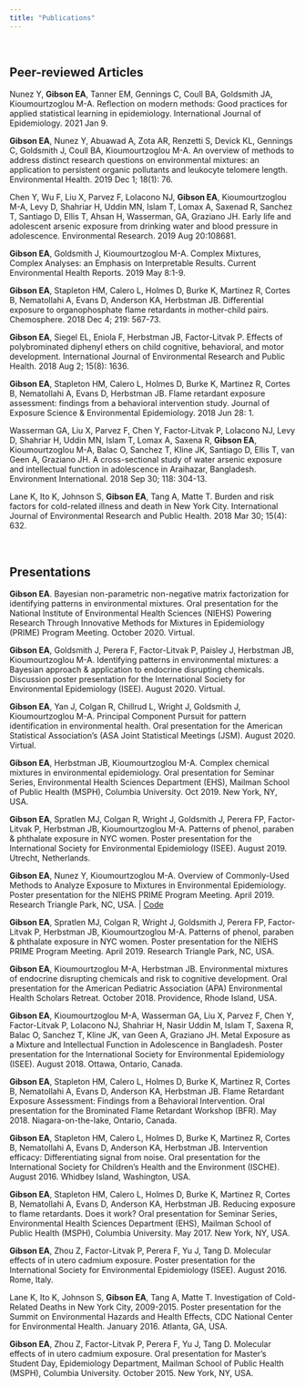 ```yaml
---
title: "Publications"
---
```

<link rel="stylesheet" href="styles.css" type="text/css">
<link rel="stylesheet" href="academicons-1.8.6/css/academicons.min.css"/>
<br>

## Peer-reviewed Articles

Nunez Y, **Gibson EA**, Tanner EM, Gennings C, Coull BA, Goldsmith JA, Kioumourtzoglou M-A. Reflection on modern methods: Good practices for applied statistical learning in epidemiology. International Journal of Epidemiology. 2021 Jan 9. [<i class="far fa-file-pdf"></i>](papers/nunez_ije.pdf){target="_blank"} 

**Gibson EA**, Nunez Y, Abuawad A, Zota AR, Renzetti S, Devick KL, Gennings C, Goldsmith J, Coull BA, Kioumourtzoglou M-A. An overview of methods to address distinct research questions on environmental mixtures: an application to persistent organic pollutants and leukocyte telomere length. Environmental Health. 2019 Dec 1; 18(1): 76. [<i class="far fa-file-pdf"></i>](papers/gibson_eh.pdf){target="_blank"} 

Chen Y, Wu F, Liu X, Parvez F, LoIacono NJ, **Gibson EA**, Kioumourtzoglou M-A, Levy D, Shahriar H, Uddin MN, Islam T, Lomax A, Saxenad R, Sanchez T, Santiago D, Ellis T, Ahsan H, Wasserman, GA, Graziano JH. Early life and adolescent arsenic exposure from drinking water and blood pressure in adolescence. Environmental Research. 2019 Aug 20:108681. [<i class="far fa-file-pdf"></i>](papers/chen_er.pdf){target="_blank"} 

**Gibson EA**, Goldsmith J, Kioumourtzoglou M-A. Complex Mixtures, Complex Analyses: an Emphasis on Interpretable Results. Current Environmental Health Reports. 2019 May 8:1-9. [<i class="far fa-file-pdf"></i>](papers/gibson_cehr.pdf){target="_blank"} 

**Gibson EA**, Stapleton HM, Calero L, Holmes D, Burke K, Martinez R, Cortes B, Nematollahi A, Evans D, Anderson KA, Herbstman JB. Differential exposure to organophosphate flame retardants in mother-child pairs. Chemosphere. 2018 Dec 4; 219: 567-73. [<i class="far fa-file-pdf"></i>](papers/gibson_chemo.pdf){target="_blank"} 

**Gibson EA**, Siegel EL, Eniola F, Herbstman JB, Factor-Litvak P. Effects of polybrominated diphenyl ethers on child cognitive, behavioral, and motor development. International Journal of Environmental Research and Public Health. 2018 Aug 2; 15(8): 1636. [<i class="far fa-file-pdf"></i>](papers/gibson_ijerph.pdf){target="_blank"} 

**Gibson EA**, Stapleton HM, Calero L, Holmes D, Burke K, Martinez R, Cortes B, Nematollahi A, Evans D, Herbstman JB. Flame retardant exposure assessment: findings from a behavioral intervention study. Journal of Exposure Science & Environmental Epidemiology. 2018 Jun 28: 1. [<i class="far fa-file-pdf"></i>](papers/gibson_jesee.pdf){target="_blank"} 

Wasserman GA, Liu X, Parvez F, Chen Y, Factor-Litvak P, LoIacono NJ, Levy D, Shahriar H, Uddin MN, Islam T, Lomax A, Saxena R, **Gibson EA**, Kioumourtzoglou M-A, Balac O, Sanchez T, Kline JK, Santiago D, Ellis T, van Geen A, Graziano JH. A cross-sectional study of water arsenic exposure and intellectual function in adolescence in Araihazar, Bangladesh. Environment International. 2018 Sep 30; 118: 304-13. [<i class="far fa-file-pdf"></i>](papers/wasserman.pdf){target="_blank"} 

Lane K, Ito K, Johnson S, **Gibson EA**, Tang A, Matte T. Burden and risk factors for cold-related illness and death in New York City. International Journal of Environmental Research and Public Health. 2018 Mar 30; 15(4): 632. [<i class="far fa-file-pdf"></i>](papers/lane.pdf){target="_blank"} 

<br>

## Presentations

**Gibson EA**. Bayesian non-parametric non-negative matrix factorization for identifying patterns in environmental mixtures. Oral presentation for the National Institute of Environmental Health Sciences (NIEHS) Powering Research Through Innovative Methods for Mixtures in Epidemiology (PRIME) Program Meeting. October 2020. Virtual. [<i class="far fa-file-pdf"></i>](papers/gibson_prime.pdf){target="_blank"}

**Gibson EA**, Goldsmith J, Perera F, Factor-Litvak P, Paisley J, Herbstman JB, Kioumourtzoglou M-A. Identifying patterns in environmental mixtures: a Bayesian approach & application to endocrine disrupting chemicals. Discussion poster presentation for the International Society for Environmental Epidemiology (ISEE). August 2020. Virtual. [<i class="far fa-file-pdf"></i>](papers/isee_2020_gibson.pdf){target="_blank"}

**Gibson EA**, Yan J, Colgan R, Chillrud L, Wright J, Goldsmith J, Kioumourtzoglou M-A. Principal Component Pursuit for pattern identification in environmental health. Oral presentation for the American Statistical Association's (ASA Joint Statistical Meetings (JSM). August 2020. Virtual. [<i class="far fa-file-pdf"></i>](papers/jsm_2020.pdf){target="_blank"}

**Gibson EA**, Herbstman JB, Kioumourtzoglou M-A. Complex chemical mixtures in environmental epidemiology. Oral presentation for Seminar Series, Environmental Health Sciences Department (EHS), Mailman School of Public Health (MSPH), Columbia University. Oct 2019. New York, NY, USA. [<i class="far fa-file-pdf"></i>](papers/EHS_Seminar_Oct_7.pdf){target="_blank"}

**Gibson EA**, Spratlen MJ, Colgan R, Wright J, Goldsmith J, Perera FP, Factor-Litvak P, Herbstman JB, Kioumourtzoglou M-A. Patterns of phenol, paraben & phthalate exposure in NYC women. Poster presentation for the International Society for Environmental Epidemiology (ISEE). August 2019. Utrecht, Netherlands. [<i class="far fa-file-pdf"></i>](papers/niehs_pcp_poster.pdf){target="_blank"} 

**Gibson EA**, Nunez Y, Kioumourtzoglou M-A. Overview of Commonly-Used Methods to Analyze Exposure to Mixtures in Environmental Epidemiology. Poster presentation for the NIEHS PRIME Program Meeting. April 2019. Research Triangle Park, NC, USA. [<i class="far fa-file-pdf"></i>](papers/NIEHS_PRIME_Overview.pdf){target="_blank"}  | [Code](https://github.com/lizzyagibson/NIEHS-PRIME-Overview-Poster)

**Gibson EA**, Spratlen MJ, Colgan R, Wright J, Goldsmith J, Perera FP, Factor-Litvak P, Herbstman JB, Kioumourtzoglou M-A. Patterns of phenol, paraben & phthalate exposure in NYC women. Poster presentation for the NIEHS PRIME Program Meeting. April 2019. Research Triangle Park, NC, USA. [<i class="far fa-file-pdf"></i>](papers/niehs_pcp_poster.pdf){target="_blank"} 

**Gibson EA**, Kioumourtzoglou M-A, Herbstman JB. Environmental mixtures of endocrine disrupting chemicals and risk to cognitive development. Oral presentation for the American Pediatric Association (APA) Environmental Health Scholars Retreat. October 2018. Providence, Rhode Island, USA.

**Gibson EA**, Kioumourtzoglou M-A, Wasserman GA, Liu X, Parvez F, Chen Y, Factor-Litvak P,  LoIacono NJ, Shahriar H, Nasir Uddin M, Islam T, Saxena R, Balac O, Sanchez T, Kline JK, van Geen A, Graziano JH. Metal Exposure as a Mixture and Intellectual Function in Adolescence in Bangladesh. Poster presentation for the International Society for Environmental Epidemiology (ISEE). August 2018. Ottawa, Ontario, Canada.

**Gibson EA**, Stapleton HM, Calero L, Holmes D, Burke K, Martinez R, Cortes B, Nematollahi A, Evans D, Anderson KA, Herbstman JB. Flame Retardant Exposure Assessment: Findings from a Behavioral Intervention. Oral presentation for the Brominated Flame Retardant Workshop (BFR). May 2018. Niagara-on-the-lake, Ontario, Canada.

**Gibson EA**, Stapleton HM, Calero L, Holmes D, Burke K, Martinez R, Cortes B, Nematollahi A, Evans D, Anderson KA, Herbstman JB. Intervention efficacy: Differentiating signal from noise. Oral presentation for the International Society for Children’s Health and the Environment (ISCHE). August 2016. Whidbey Island, Washington, USA.

**Gibson EA**, Stapleton HM, Calero L, Holmes D, Burke K, Martinez R, Cortes B, Nematollahi A, Evans D, Anderson KA, Herbstman JB. Reducing exposure to flame retardants. Does it work? Oral presentation for Seminar Series, Environmental Health Sciences Department (EHS), Mailman School of Public Health (MSPH), Columbia University. May 2017. New York, NY, USA.

**Gibson EA**, Zhou Z, Factor-Litvak P, Perera F, Yu J, Tang D. Molecular effects of in utero cadmium exposure. Poster presentation for the International Society for Environmental Epidemiology (ISEE). August 2016. Rome, Italy.

Lane K, Ito K, Johnson S, **Gibson EA**, Tang A, Matte T. Investigation of Cold-Related Deaths in New York City, 2009-2015. Poster presentation for the Summit on Environmental Hazards and Health Effects, CDC National Center for Environmental Health. January 2016. Atlanta, GA, USA.

**Gibson EA**, Zhou Z, Factor-Litvak P, Perera F, Yu J, Tang D. Molecular effects of in utero cadmium exposure. Oral presentation for Master’s Student Day, Epidemiology Department, Mailman School of Public Health (MSPH), Columbia University. October 2015. New York, NY, USA.

